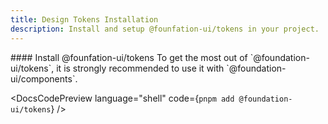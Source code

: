 ```yaml
---
title: Design Tokens Installation
description: Install and setup @founfation-ui/tokens in your project.
---
```


<DocsSection>
#### Install @founfation-ui/tokens

<DocsTextBlock>
  To get the most out of `@foundation-ui/tokens`, it is strongly recommended to
  use it with `@foundation-ui/components`.
</DocsTextBlock>

<DocsCodePreview language="shell" code={`pnpm add @foundation-ui/tokens`} />
</DocsSection>

<DocsFooter
  prev="/docs/components-hooks/usage"
  next="/docs/tokens/api-reference"
/>
